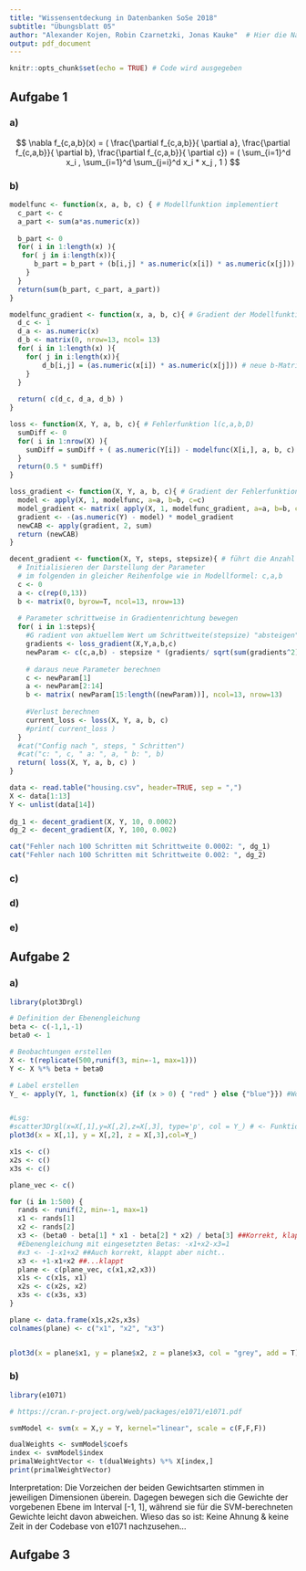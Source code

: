 ```yaml
---
title: "Wissensentdeckung in Datenbanken SoSe 2018"
subtitle: "Übungsblatt 05"
author: "Alexander Kojen, Robin Czarnetzki, Jonas Kauke"  # Hier die Namen aller Gruppenmitglieder eintragen!
output: pdf_document
---
```


```r
knitr::opts_chunk$set(echo = TRUE) # Code wird ausgegeben
```
## Aufgabe 1

### a)
$$
  \nabla f_{c,a,b}(x) = ( \frac{\partial f_{c,a,b}}{ \partial a}, \frac{\partial f_{c,a,b}}{ \partial b}, \frac{\partial f_{c,a,b}}{ \partial c}) = ( \sum_{i=1}^d x_i ,  \sum_{i=1}^d \sum_{j=i}^d x_i * x_j , 1 )
$$

### b)
```r
modelfunc <- function(x, a, b, c) { # Modellfunktion implementiert
  c_part <- c
  a_part <- sum(a*as.numeric(x))
  
  b_part <- 0
  for( i in 1:length(x) ){
   for( j in i:length(x)){ 
      b_part = b_part + (b[i,j] * as.numeric(x[i]) * as.numeric(x[j]))
    }
  }
  return(sum(b_part, c_part, a_part))
}

modelfunc_gradient <- function(x, a, b, c){ # Gradient der Modellfunktion als Vektor ( 3 Werte )
  d_c <- 1
  d_a <- as.numeric(x)
  d_b <- matrix(0, nrow=13, ncol= 13)
  for( i in 1:length(x) ){
    for( j in i:length(x)){
        d_b[i,j] = (as.numeric(x[i]) * as.numeric(x[j])) # neue b-Matrix auffüllen
    }
  }
  
  return( c(d_c, d_a, d_b) )
}

loss <- function(X, Y, a, b, c){ # Fehlerfunktion l(c,a,b,D)
  sumDiff <- 0
  for( i in 1:nrow(X) ){
    sumDiff = sumDiff + ( as.numeric(Y[i]) - modelfunc(X[i,], a, b, c) )^2
  }
  return(0.5 * sumDiff)
}

loss_gradient <- function(X, Y, a, b, c){ # Gradient der Fehlerfunktion. Liegt hier der Fehler?!
  model <- apply(X, 1, modelfunc, a=a, b=b, c=c)
  model_gradient <- matrix( apply(X, 1, modelfunc_gradient, a=a, b=b, c=c), ncol=length(c(c,a,b)))
  gradient <- -(as.numeric(Y) - model) * model_gradient
  newCAB <- apply(gradient, 2, sum)
  return (newCAB)
}

decent_gradient <- function(X, Y, steps, stepsize){ # führt die Anzahl der Schritte durch und berechnet Fehler und neue Paramter für a,b,c
  # Initialisieren der Darstellung der Parameter
  # im folgenden in gleicher Reihenfolge wie in Modellformel: c,a,b
  c <- 0
  a <- c(rep(0,13))
  b <- matrix(0, byrow=T, ncol=13, nrow=13)
  
  # Parameter schrittweise in Gradientenrichtung bewegen
  for( i in 1:steps){
    #G radient von aktuellem Wert um Schrittweite(stepsize) "absteigen"
    gradients <- loss_gradient(X,Y,a,b,c)
    newParam <- c(c,a,b) - stepsize * (gradients/ sqrt(sum(gradients^2)))
    
    # daraus neue Parameter berechnen
    c <- newParam[1]
    a <- newParam[2:14]
    b <- matrix( newParam[15:length((newParam))], ncol=13, nrow=13)
    
    #Verlust berechnen
    current_loss <- loss(X, Y, a, b, c)
    #print( current_loss )
  }
  #cat("Config nach ", steps, " Schritten")
  #cat("c: ", c, " a: ", a, " b: ", b)
  return( loss(X, Y, a, b, c) )
}

data <- read.table("housing.csv", header=TRUE, sep = ",")
X <- data[1:13]
Y <- unlist(data[14])
 
dg_1 <- decent_gradient(X, Y, 10, 0.0002)
dg_2 <- decent_gradient(X, Y, 100, 0.002)

cat("Fehler nach 100 Schritten mit Schrittweite 0.0002: ", dg_1)
cat("Fehler nach 100 Schritten mit Schrittweite 0.002: ", dg_2)


```

### c)

### d)

### e)


## Aufgabe 2

### a)
```r
library(plot3Drgl)

# Definition der Ebenengleichung
beta <- c(-1,1,-1)
beta0 <- 1

# Beobachtungen erstellen
X <- t(replicate(500,runif(3, min=-1, max=1)))
Y <- X %*% beta + beta0

# Label erstellen
Y_ <- apply(Y, 1, function(x) {if (x > 0) { "red" } else {"blue"}}) #Wohl als Klassen zu verstehen.


#Lsg:
#scatter3Drgl(x=X[,1],y=X[,2],z=X[,3], type='p', col = Y_) # <- Funktioniert gar nicht. Wieso wird das dann in der Aufgabenstellung empfohlen???
plot3d(x = X[,1], y = X[,2], z = X[,3],col=Y_)

x1s <- c()
x2s <- c()
x3s <- c()

plane_vec <- c()

for (i in 1:500) {
  rands <- runif(2, min=-1, max=1)
  x1 <- rands[1]
  x2 <- rands[2]
  x3 <- (beta0 - beta[1] * x1 - beta[2] * x2) / beta[3] ##Korrekt, klappt aber nicht..
  #Ebenengleichung mit eingesetzten Betas: -x1+x2-x3=1
  #x3 <- -1-x1+x2 ##Auch korrekt, klappt aber nicht..
  x3 <- +1-x1+x2 ##...klappt
  plane <- c(plane_vec, c(x1,x2,x3))
  x1s <- c(x1s, x1)
  x2s <- c(x2s, x2)
  x3s <- c(x3s, x3)
}

plane <- data.frame(x1s,x2s,x3s)
colnames(plane) <- c("x1", "x2", "x3")


plot3d(x = plane$x1, y = plane$x2, z = plane$x3, col = "grey", add = T)

```


### b)
```r
library(e1071)

# https://cran.r-project.org/web/packages/e1071/e1071.pdf

svmModel <- svm(x = X,y = Y, kernel="linear", scale = c(F,F,F))

dualWeights <- svmModel$coefs
index <- svmModel$index
primalWeightVector <- t(dualWeights) %*% X[index,]
print(primalWeightVector)

```
Interpretation:
Die Vorzeichen der beiden Gewichtsarten stimmen in jeweiligen Dimensionen überein. Dagegen bewegen sich die Gewichte der vorgebenen Ebene im Interval [-1, 1], während sie für die SVM-berechneten Gewichte leicht davon abweichen. Wieso das so ist: Keine Ahnung & keine Zeit in der Codebase von e1071 nachzusehen...

## Aufgabe 3
```r


```

